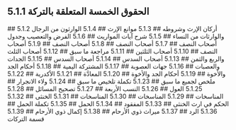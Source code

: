 ## 5.1.1 الحقوق الخمسة المتعلقة بالتركة
<YouTube videoId='PMozTUhZZBc' opts={opts} />
## 5.1.2  أركان الإرث وشروطه
<YouTube videoId='6R6UFRqYG08' opts={opts} />
## 5.1.3 موانع الإرث
<YouTube videoId='xBLepmpsCLs' opts={opts} />
## 5.1.4 الوارثون من الرجال والوارثات من النساء
<YouTube videoId='4aCj9LeLWAc' opts={opts} />
## 5.1.5 شرح آيات المواريث
<YouTube videoId='30ZJdjKRido' opts={opts} />
## 5.1.6 الفرض والتعصيب وجدول أصحاب النصف
<YouTube videoId='awcH8ZfvZCk' opts={opts} />
## 5.1.7 أصحاب النصف
<YouTube videoId='EiJq1j2qmPs' opts={opts} />
## 5.1.8 أصحاب النصف
<YouTube videoId='1ZQQFnYx82w' opts={opts} />
## 5.1.9 أصحاب النصف
<YouTube videoId='sPDOa8gisIM' opts={opts} />
## 5.1.10 أصحاب الثلثين
<YouTube videoId='68WbZbze9ac' opts={opts} />
## 5.1.11 مراجعة ما سبق
<YouTube videoId='YDg0Z4QexGc' opts={opts} />
## 5.1.12 أصحاب الثلث والربع والثمن
<YouTube videoId='sJRGDi1RkFc' opts={opts} />
## 5.1.13 أصحاب السدس
<YouTube videoId='QHVLjxGxqIw' opts={opts} />
## 5.1.14 أصحاب السدس
<YouTube videoId='JF25Q4iPHfs' opts={opts} />
## 5.1.15 الجدات والعصبات
<YouTube videoId='R1DfBURA_eg' opts={opts} />
## 5.1.16 جهات العصوبة
<YouTube videoId='2Q4I6Os-c_Y' opts={opts} />
## 5.1.17 المشتركة اليمية
<YouTube videoId='4cB8A-xRHX8' opts={opts} />
## 5.1.18 أحكام الجد والأخوة
<YouTube videoId='ho9MD5RWd6M' opts={opts} />
## 5.1.19 أحكام الجد والأخوة
<YouTube videoId='knqAUeIK0KA' opts={opts} />
## 5.1.20 المعادَّة
<YouTube videoId='IqyFANZv8iM' opts={opts} />
## 5.1.21 الأكدرية
<YouTube videoId='U1WNNoZj2Rc' opts={opts} />
## 5.1.22 ملخص لجميع ما سبق
<YouTube videoId='4vAK6vxeDzA' opts={opts} />
## 5.1.23 تكملة تلخيص ما سبق
<YouTube videoId='JOgSIvDaF-8' opts={opts} />
## 5.1.24 ولاء الانجرار
<YouTube videoId='CDVnLWAEZuU' opts={opts} />
## 5.1.25 العول
<YouTube videoId='NYP4FFaZUGE' opts={opts} />
## 5.1.26 النسب الأربعة
<YouTube videoId='nKh0Fxzgf-Y' opts={opts} />
## 5.1.27 تصحيح المسائل
<YouTube videoId='vc0Cd8N4XtE' opts={opts} />
## 5.1.28 المناسخات
<YouTube videoId='R5bHbC6PNe8' opts={opts} />
## 5.1.29 المناسخات
<YouTube videoId='4h4ihOBmgsU' opts={opts} />
## 5.1.30 المناسخات
<YouTube videoId='c-heGWrjWPA' opts={opts} />
## 5.1.31 الخنثى
<YouTube videoId='8KH3MzOUcSg' opts={opts} />
## 5.1.32 الحكم في ارث الخنثى
<YouTube videoId='Z79yEz7WcL8' opts={opts} />
## 5.1.33 المفقود
<YouTube videoId='u1gc4OQRZpg' opts={opts} />
## 5.1.34 الحمل
<YouTube videoId='nrCmTDy_7NY' opts={opts} />
## 5.1.35 تكملة الحمل
<YouTube videoId='TkWs2gUdYYs' opts={opts} />
## 5.1.36 الرد
<YouTube videoId='AWBmfeanVyU' opts={opts} />
## 5.1.37 ميراث ذوي الأرحام
<YouTube videoId='v5PBEt-nf0A' opts={opts} />
## 5.1.38 إكمال ذوي الأرحام
<YouTube videoId='E6lrtEZQN0U' opts={opts} />
## 5.1.39 قسمة التركات
<YouTube videoId='ZXzdFcCXTW8' opts={opts} />
